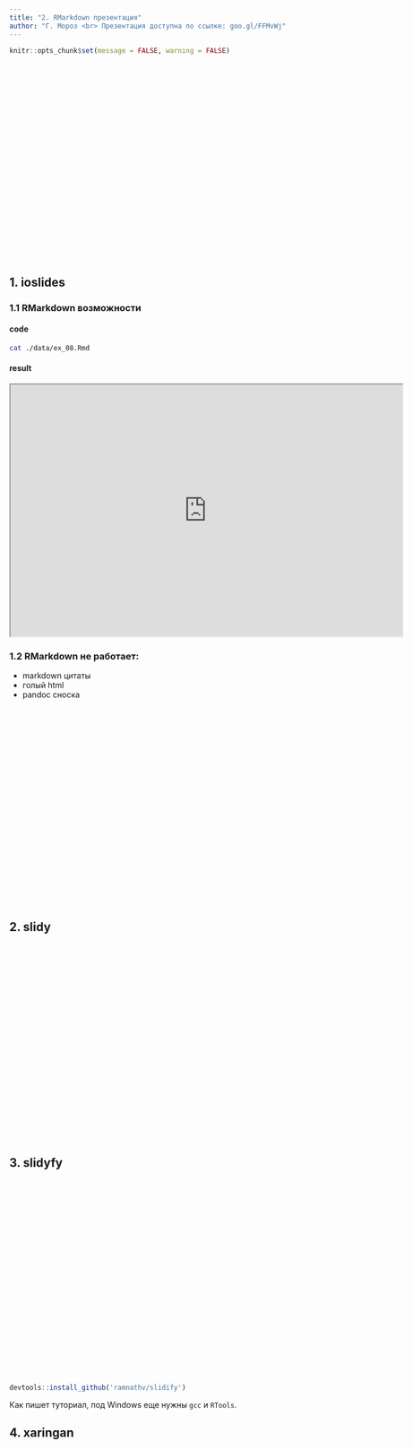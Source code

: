 ```yaml
---
title: "2. RMarkdown презентация"
author: "Г. Мороз <br> Презентация доступна по ссылке: goo.gl/FFMvWj"
---
```


```r
knitr::opts_chunk$set(message = FALSE, warning = FALSE)
```

<style>
.parallax {
    /* The image used */
    background-image: url("rmarkdown.png");

    /* Set a specific height */
    min-height: 350px; 

    /* Create the parallax scrolling effect */
    background-attachment: fixed;
    background-position: center;
    background-repeat: no-repeat;
    background-size: auto;
}
</style>

<div class="parallax"></div>

## 1. ioslides
### 1.1 RMarkdown возможности {.tabset .tabset-fade .tabset-pills}
#### code
```bash
cat ./data/ex_08.Rmd
```
#### result
<iframe src="https://agricolamz.github.io/2018_ANDAN_course_winter/ex_08.html" width = 700 height = 450>
  <p>Your browser does not support iframes :( </p>
</iframe>

### 1.2 RMarkdown не работает:

* markdown цитаты
* голый html
* pandoc сноска

<div class="parallax"></div>

## 2. slidy
<div class="parallax"></div>

## 3. slidyfy
<div class="parallax"></div>
```r
devtools::install_github('ramnathv/slidify')
```

Как пишет туториал, под Windows еще нужны `gcc` и `RTools`.

## 4. xaringan

<div class="parallax"></div>
